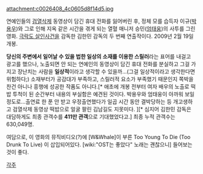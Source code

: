 attachment:c0026408_4c0605d8f14d5.jpg

연예인들의 [[검열삭제]] 동영상이 담긴 휴대 전화를 잃어버린 후, 정체 모를 습득자 이규([[박용우]])와 그로 인해 지옥 같은 시간을 겪게 되는 열혈 매니저 승민([[엄태웅]])의 사투를 그린 영화. [[극락도 살인사건]]을 감독한 김한민 감독의 두 번째 연출작이다. 2009년 2월 19일 개봉. 

'''당신의 주변에서 일어날 수 있을 법한 일상의 소재를 이용한 스릴러'''라는 표어를 내걸고 광고를 했으나, 노출되면 안 되는 연예인의 동영상이 담긴 휴대 전화를 분실하고 그걸 가지고 장난치는 사람을 '''일상적'''이라고 생각할 수 있을까...(그걸 일상적이라고 생각한다면 위험하다;) 소재부터가 공감대가 부족하고, 스릴러적 요소가 부족했기 때문인지 쪽박을 찬건 아니나 흥행에 성공한 작품도 아니다.[* 애초에 개봉 전부터 여자 배우의 노출로 떡밥 투척이 된 순간부터 내용의 부실함은 예견된 것이다. 박용우와 엄태웅이 아까워 보일 정도로...출연료 한 푼 안 받고 우정출연했다가 일곱 시간 동안 결박당하는 등 개고생하고 검열삭제 동영상 떡밥으로 얼굴 팔린 김남길도 지못미다. ][* 심지어 김한민 감독은 대담하게도 최종 관객수를 '''411만 관객'''으로 기대했었다고.] 최종 누적 관객수는 630,049명. 

여담으로, 이 영화의 뮤직비디오(?)에 [W&Whale]이 부른 Too Young To Die (Too Drunk To Live) 이 삽입되어있다. [wiki:"OST는 좋았다" 노래는 괜찮으니] 들어보는 것이 좋다.

[[각주]]
